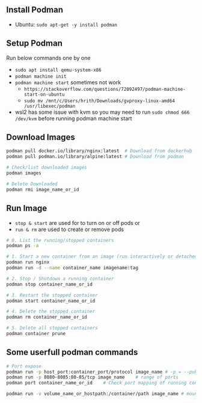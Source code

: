 
## Install Podman

- Ubuntu: `sudo apt-get -y install podman`

## Setup Podman

Run below commands one by one

- `sudo apt install qemu-system-x86`  
- `podman machine init`  
- `podman machine start` sometimes not work  
    - `https://stackoverflow.com/questions/72092497/podman-machine-start-on-ubuntu`  
    - `sudo mv /mnt/c/Users/hrith/Downloads/gvproxy-linux-amd64 /usr/libexec/podman`  
- wsl2 has some issue with kvm so you may need to run `sudo chmod 666 /dev/kvm` before running podman machine start  

## Download Images

```bash
podman pull docker.io/library/nginx:latest  # Download from dockerhub
podman pull podman.io/library/alpine:latest # Download from podman

# Check/list downloaded images
podman images

# Delete Downloaded
podman rmi image_name_or_id

```


## Run Image

- `stop & start` are used for to turn on or off pods or  
- `run & rm` are used to create or remove pods

```bash
# 0. List the running/stopped containers
podman ps -a

# 1. Start a new container from an image (run interactively or detached)
podman run nginx
podman run -d --name container_name imagename:tag

# 2. Stop / Shutdown a running container
podman stop container_name_or_id

# 3. Restart the stopped container
podman start container_name_or_id

# 4. Delete the stopped container
podman rm container_name_or_id

# 5. Delete all stopped containers
podman container prune
```

## Some userfull podman commands

```bash
# Port expose
podman run -p host_port:container_port/protocol image_name # -p = --publish
podman run -p 8080-8085:80-85/tcp image_name    # range of ports
podman port container_name_or_id    # Check port mapping of running containers

podman run -v volume_name_or_hostpath:/container/path image_name # mount named volumes to containers




```